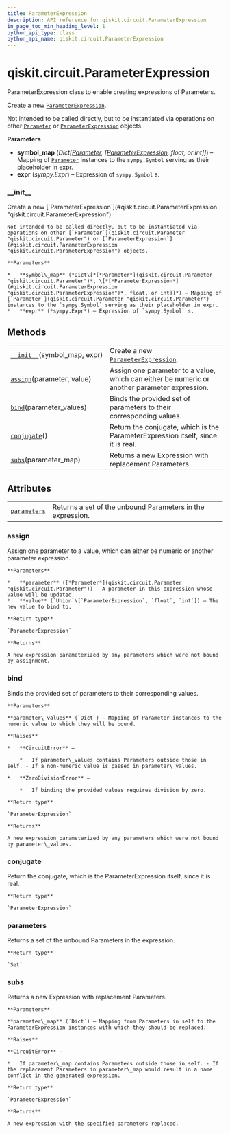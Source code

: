 ```yaml
---
title: ParameterExpression
description: API reference for qiskit.circuit.ParameterExpression
in_page_toc_min_heading_level: 1
python_api_type: class
python_api_name: qiskit.circuit.ParameterExpression
---
```


<span id="qiskit-circuit-parameterexpression" />

# qiskit.circuit.ParameterExpression

<Class id="qiskit.circuit.ParameterExpression" isDedicatedPage={true} github="https://github.com/qiskit/qiskit/tree/stable/0.16/qiskit/circuit/parameterexpression.py" signature="ParameterExpression(symbol_map, expr)">
  ParameterExpression class to enable creating expressions of Parameters.

  Create a new [`ParameterExpression`](#qiskit.circuit.ParameterExpression "qiskit.circuit.ParameterExpression").

  Not intended to be called directly, but to be instantiated via operations on other [`Parameter`](qiskit.circuit.Parameter "qiskit.circuit.Parameter") or [`ParameterExpression`](#qiskit.circuit.ParameterExpression "qiskit.circuit.ParameterExpression") objects.

  **Parameters**

  *   **symbol\_map** (*Dict\[*[*Parameter*](qiskit.circuit.Parameter "qiskit.circuit.Parameter")*, \[*[*ParameterExpression*](#qiskit.circuit.ParameterExpression "qiskit.circuit.ParameterExpression")*, float, or int]]*) – Mapping of [`Parameter`](qiskit.circuit.Parameter "qiskit.circuit.Parameter") instances to the `sympy.Symbol` serving as their placeholder in expr.
  *   **expr** (*sympy.Expr*) – Expression of `sympy.Symbol` s.

  ### \_\_init\_\_

  <Function id="qiskit.circuit.ParameterExpression.__init__" signature="__init__(symbol_map, expr)">
    Create a new [`ParameterExpression`](#qiskit.circuit.ParameterExpression "qiskit.circuit.ParameterExpression").

    Not intended to be called directly, but to be instantiated via operations on other [`Parameter`](qiskit.circuit.Parameter "qiskit.circuit.Parameter") or [`ParameterExpression`](#qiskit.circuit.ParameterExpression "qiskit.circuit.ParameterExpression") objects.

    **Parameters**

    *   **symbol\_map** (*Dict\[*[*Parameter*](qiskit.circuit.Parameter "qiskit.circuit.Parameter")*, \[*[*ParameterExpression*](#qiskit.circuit.ParameterExpression "qiskit.circuit.ParameterExpression")*, float, or int]]*) – Mapping of [`Parameter`](qiskit.circuit.Parameter "qiskit.circuit.Parameter") instances to the `sympy.Symbol` serving as their placeholder in expr.
    *   **expr** (*sympy.Expr*) – Expression of `sympy.Symbol` s.
  </Function>

  ## Methods

  |                                                                                                                             |                                                                                                                 |
  | --------------------------------------------------------------------------------------------------------------------------- | --------------------------------------------------------------------------------------------------------------- |
  | [`__init__`](#qiskit.circuit.ParameterExpression.__init__ "qiskit.circuit.ParameterExpression.__init__")(symbol\_map, expr) | Create a new [`ParameterExpression`](#qiskit.circuit.ParameterExpression "qiskit.circuit.ParameterExpression"). |
  | [`assign`](#qiskit.circuit.ParameterExpression.assign "qiskit.circuit.ParameterExpression.assign")(parameter, value)        | Assign one parameter to a value, which can either be numeric or another parameter expression.                   |
  | [`bind`](#qiskit.circuit.ParameterExpression.bind "qiskit.circuit.ParameterExpression.bind")(parameter\_values)             | Binds the provided set of parameters to their corresponding values.                                             |
  | [`conjugate`](#qiskit.circuit.ParameterExpression.conjugate "qiskit.circuit.ParameterExpression.conjugate")()               | Return the conjugate, which is the ParameterExpression itself, since it is real.                                |
  | [`subs`](#qiskit.circuit.ParameterExpression.subs "qiskit.circuit.ParameterExpression.subs")(parameter\_map)                | Returns a new Expression with replacement Parameters.                                                           |

  ## Attributes

  |                                                                                                                |                                                            |
  | -------------------------------------------------------------------------------------------------------------- | ---------------------------------------------------------- |
  | [`parameters`](#qiskit.circuit.ParameterExpression.parameters "qiskit.circuit.ParameterExpression.parameters") | Returns a set of the unbound Parameters in the expression. |

  ### assign

  <Function id="qiskit.circuit.ParameterExpression.assign" signature="assign(parameter, value)">
    Assign one parameter to a value, which can either be numeric or another parameter expression.

    **Parameters**

    *   **parameter** ([*Parameter*](qiskit.circuit.Parameter "qiskit.circuit.Parameter")) – A parameter in this expression whose value will be updated.
    *   **value** (`Union`\[`ParameterExpression`, `float`, `int`]) – The new value to bind to.

    **Return type**

    `ParameterExpression`

    **Returns**

    A new expression parameterized by any parameters which were not bound by assignment.
  </Function>

  ### bind

  <Function id="qiskit.circuit.ParameterExpression.bind" signature="bind(parameter_values)">
    Binds the provided set of parameters to their corresponding values.

    **Parameters**

    **parameter\_values** (`Dict`) – Mapping of Parameter instances to the numeric value to which they will be bound.

    **Raises**

    *   **CircuitError** –

        *   If parameter\_values contains Parameters outside those in self. - If a non-numeric value is passed in parameter\_values.

    *   **ZeroDivisionError** –

        *   If binding the provided values requires division by zero.

    **Return type**

    `ParameterExpression`

    **Returns**

    A new expression parameterized by any parameters which were not bound by parameter\_values.
  </Function>

  ### conjugate

  <Function id="qiskit.circuit.ParameterExpression.conjugate" signature="conjugate()">
    Return the conjugate, which is the ParameterExpression itself, since it is real.

    **Return type**

    `ParameterExpression`
  </Function>

  ### parameters

  <Function id="qiskit.circuit.ParameterExpression.parameters" signature="property parameters">
    Returns a set of the unbound Parameters in the expression.

    **Return type**

    `Set`
  </Function>

  ### subs

  <Function id="qiskit.circuit.ParameterExpression.subs" signature="subs(parameter_map)">
    Returns a new Expression with replacement Parameters.

    **Parameters**

    **parameter\_map** (`Dict`) – Mapping from Parameters in self to the ParameterExpression instances with which they should be replaced.

    **Raises**

    **CircuitError** –

    *   If parameter\_map contains Parameters outside those in self. - If the replacement Parameters in parameter\_map would result in a name conflict in the generated expression.

    **Return type**

    `ParameterExpression`

    **Returns**

    A new expression with the specified parameters replaced.
  </Function>
</Class>

